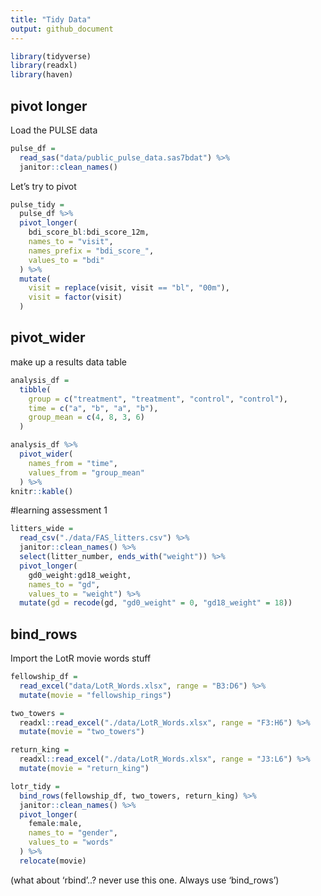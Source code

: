 ```yaml
---
title: "Tidy Data"
output: github_document
---
```


```r
library(tidyverse)
library(readxl)
library(haven)
```

## pivot longer

Load the PULSE data

```r
pulse_df = 
  read_sas("data/public_pulse_data.sas7bdat") %>% 
  janitor::clean_names()
```

Let's try to pivot

```r
pulse_tidy = 
  pulse_df %>% 
  pivot_longer(
    bdi_score_bl:bdi_score_12m,
    names_to = "visit",
    names_prefix = "bdi_score_", 
    values_to = "bdi"
  ) %>% 
  mutate(
    visit = replace(visit, visit == "bl", "00m"),
    visit = factor(visit)
  )
```

## pivot_wider

make up a results data table
```r
analysis_df =
  tibble(
    group = c("treatment", "treatment", "control", "control"),
    time = c("a", "b", "a", "b"),
    group_mean = c(4, 8, 3, 6)
  )

analysis_df %>% 
  pivot_wider(
    names_from = "time",
    values_from = "group_mean"
  ) %>% 
knitr::kable()
```

#learning assessment 1

```r
litters_wide = 
  read_csv("./data/FAS_litters.csv") %>%
  janitor::clean_names() %>%
  select(litter_number, ends_with("weight")) %>% 
  pivot_longer(
    gd0_weight:gd18_weight,
    names_to = "gd", 
    values_to = "weight") %>% 
  mutate(gd = recode(gd, "gd0_weight" = 0, "gd18_weight" = 18))

```

## bind_rows

Import the LotR movie words stuff

```r
fellowship_df =
  read_excel("data/LotR_Words.xlsx", range = "B3:D6") %>% 
  mutate(movie = "fellowship_rings")

two_towers = 
  readxl::read_excel("./data/LotR_Words.xlsx", range = "F3:H6") %>%
  mutate(movie = "two_towers")

return_king = 
  readxl::read_excel("./data/LotR_Words.xlsx", range = "J3:L6") %>%
  mutate(movie = "return_king")

lotr_tidy = 
  bind_rows(fellowship_df, two_towers, return_king) %>% 
  janitor::clean_names() %>%
  pivot_longer(
    female:male,
    names_to = "gender", 
    values_to = "words"
  ) %>% 
  relocate(movie)
```

(what about 'rbind'..? never use this one. Always use 'bind_rows')

